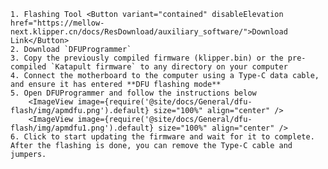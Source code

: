 




    1. Flashing Tool <Button variant="contained" disableElevation href="https://mellow-next.klipper.cn/docs/ResDownload/auxiliary_software/">Download Link</Button>
    2. Download `DFUProgrammer`
    3. Copy the previously compiled firmware (klipper.bin) or the pre-compiled `Katapult firmware` to any directory on your computer
    4. Connect the motherboard to the computer using a Type-C data cable, and ensure it has entered **DFU flashing mode**
    5. Open DFUProgrammer and follow the instructions below
        <ImageView image={require('@site/docs/General/dfu-flash/img/apmdfu.png').default} size="100%" align="center" />
        <ImageView image={require('@site/docs/General/dfu-flash/img/apmdfu1.png').default} size="100%" align="center" />
    6. Click to start updating the firmware and wait for it to complete. After the flashing is done, you can remove the Type-C cable and jumpers.